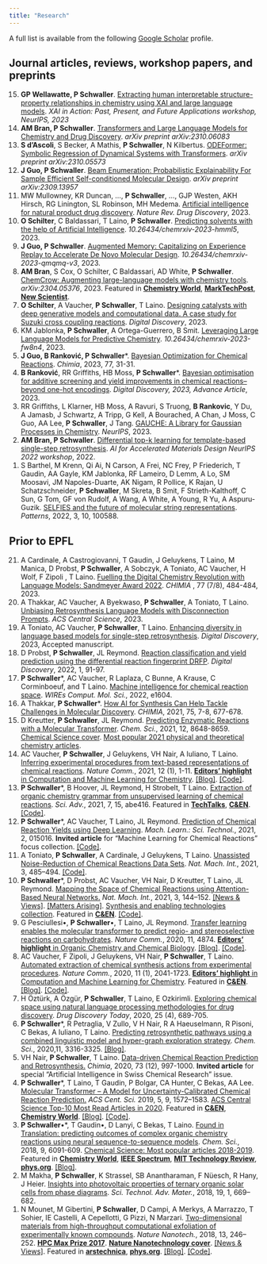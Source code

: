 ```yaml
---
title: "Research"
---
```

<script type='text/javascript' src='https://d1bxh8uas1mnw7.cloudfront.net/assets/embed.js'></script>

A full list is available from the following <a href="https://scholar.google.com/citations?user=Tz0I4ywAAAAJ&hl=en&oi=ao">Google Scholar</a> profile.

## Journal articles, reviews, workshop papers, and preprints
<ol reversed>
<li><div><strong>GP Wellawatte, P Schwaller</strong>. <a rel="noreferrer noopener" href="
https://doi.org/10.48550/arXiv.2311.04047" data-type="URL" data-id="
https://doi.org/10.48550/arXiv.2311.04047" target="_blank">Extracting human interpretable structure-property relationships in chemistry using XAI and large language models</a>. <em>XAI in Action: Past, Present, and Future Applications workshop, NeurIPS, 2023</em></div></li>
<li><div><strong>AM Bran, P Schwaller</strong>. <a rel="noreferrer noopener" href="https://arxiv.org/abs/2310.06083" data-type="URL" data-id="https://arxiv.org/abs/2310.06083" target="_blank">Transformers and Large Language Models for Chemistry and Drug Discovery</a>. <em>arXiv preprint arXiv:2310.06083</em></div></li>
<li><div><strong>S d'Ascoli</strong>, S Becker, A Mathis, <strong>P Schwaller</strong>, N Kilbertus. <a rel="noreferrer noopener" href="https://arxiv.org/abs/2310.05573" data-type="URL" data-id="https://arxiv.org/abs/2310.05573" target="_blank">ODEFormer: Symbolic Regression of Dynamical Systems with Transformers</a>. <em>arXiv preprint arXiv:2310.05573</em></div></li>
<li><div><strong>J Guo, P Schwaller</strong>. <a rel="noreferrer noopener" href="https://arxiv.org/abs/2309.13957" data-type="URL" data-id="https://arxiv.org/abs/2309.13957" target="_blank">Beam Enumeration: Probabilistic Explainability For Sample Efficient Self-conditioned Molecular Design</a>. <em>arXiv preprint arXiv:2309.13957</em></div></li>
<li><div>MW Mullowney, KR Duncan, ..., <strong>P Schwaller</strong>,  ..., GJP Westen, AKH Hirsch, RG Linington, SL Robinson, MH Medema. <a rel="noreferrer noopener" href="https://rdcu.be/dlQQw" data-type="URL" data-id="https://rdcu.be/dlQQw" target="_blank">Artificial intelligence for natural product drug discovery</a>. <em>Nature Rev. Drug Discovery</em>, 2023.<div data-badge-type="2" data-doi="10.1038/s41573-023-00774-7" data-condensed="true" data-hide-no-mentions="true" data-hide-less-than="10" class="altmetric-embed"></div></li>
<li><div><strong>O Schilter</strong>, C Baldassari, T Laino, <strong>P Schwaller</strong>. <a rel="noreferrer noopener" href="https://doi.org/10.26434/chemrxiv-2023-hmml5" data-type="URL" data-id="https://doi.org/10.26434/chemrxiv-2023-hmml5" target="_blank">Predicting solvents with the help of Artificial Intelligence</a>. <em>10.26434/chemrxiv-2023-hmml5</em>, 2023.<div data-badge-type="2" data-doi="10.26434/chemrxiv-2023-hmml5" data-condensed="true" data-hide-no-mentions="true" data-hide-less-than="10" class="altmetric-embed"></div></li>
<li><strong>J Guo, P Schwaller</strong>. <a rel="noreferrer noopener" href="https://doi.org/10.26434/chemrxiv-2023-qmqmq-v3" data-type="URL" data-id="https://doi.org/10.26434/chemrxiv-2023-qmqmq-v3" target="_blank">Augmented Memory: Capitalizing on Experience Replay to Accelerate De Novo Molecular Design</a>. <em>10.26434/chemrxiv-2023-qmqmq-v3</em>, 2023.<div data-badge-type="2" data-doi="10.26434/chemrxiv-2023-qmqmq-v3" data-condensed="true" data-hide-no-mentions="true" data-hide-less-than="10" class="altmetric-embed"></div></li>
<li><strong>AM Bran</strong>, S Cox, O Schilter, C Baldassari, AD White, <strong>P Schwaller</strong>. <a rel="noreferrer noopener" href="https://arxiv.org/abs/2304.05376" data-type="URL" data-id="https://arxiv.org/abs/2304.05376" target="_blank">ChemCrow: Augmenting large-language models with chemistry tools</a>. <em>arXiv:2304.05376</em>, 2023. Featured in <a rel="noreferrer noopener" href="https://www.chemistryworld.com/news/future-house-wants-to-build-an-ai-biologist-theyre-looking-to-a-chemistry-llm-for-inspiration/4018506.article" data-type="URL" data-id="https://www.chemistryworld.com/news/future-house-wants-to-build-an-ai-biologist-theyre-looking-to-a-chemistry-llm-for-inspiration/4018506.article" target="_blank"><strong>Chemistry World</strong></a>,
<a rel="noreferrer noopener" href="https://www.marktechpost.com/2023/07/11/researchers-introduce-chemcrow-for-augmenting-large-language-models-with-chemistry-tools/" data-type="URL" data-id="https://www.marktechpost.com/2023/07/11/researchers-introduce-chemcrow-for-augmenting-large-language-models-with-chemistry-tools/" target="_blank"><strong>MarkTechPost</strong></a>,
<a rel="noreferrer noopener" href="https://www.newscientist.com/article/2370923-chemists-are-teaching-gpt-4-to-do-chemistry-and-control-lab-robots/" data-type="URL" data-id="https://www.newscientist.com/article/2370923-chemists-are-teaching-gpt-4-to-do-chemistry-and-control-lab-robots/" target="_blank"><strong>New Scientist</strong></a>.</li>
<li><strong>O Schilter</strong>,  A Vaucher, <strong>P Schwaller</strong>, T Laino. <a rel="noreferrer noopener" href="https://doi.org/10.1039/D2DD00125J" data-type="URL" data-id="https://doi.org/10.1039/D2DD00125J" target="_blank">Designing catalysts with deep generative models and computational data. A case study for Suzuki cross coupling reactions</a>. <em>Digital Discovery</em>, 2023.<div data-badge-type="2" data-doi="10.1039/D2DD00125J" data-condensed="true" data-hide-no-mentions="true" data-hide-less-than="10" class="altmetric-embed"></div></li>
<li>KM Jablonka, <strong>P Schwaller</strong>, A Ortega-Guerrero, B Smit. <a rel="noreferrer noopener" href="http://dx.doi.org/10.26434/chemrxiv-2023-fw8n4" data-type="URL" data-id="http://dx.doi.org/10.26434/chemrxiv-2023-fw8n4" target="_blank">Leveraging Large Language Models for Predictive Chemistry</a>. <em>10.26434/chemrxiv-2023-fw8n4</em>, 2023.<div data-badge-type="2" data-doi="10.26434/chemrxiv-2023-fw8n4" data-condensed="true" data-hide-no-mentions="true" data-hide-less-than="10" class="altmetric-embed"></div></li>
<li><strong>J Guo, B Ranković, P Schwaller</strong>*. <a rel="noreferrer noopener" href="http://dx.doi.org/10.2533/chimia.2023.31" data-type="URL" data-id="http://dx.doi.org/10.2533/chimia.2023.31" target="_blank">Bayesian Optimization for Chemical Reactions</a>. <em>Chimia</em>, 2023, 77, 31-31.</li>
<li><strong>B Ranković</strong>, RR Griffiths, HB Moss, <strong>P Schwaller</strong>*. <a rel="noreferrer noopener" href="https://doi.org/10.1039/D3DD00096F" data-type="URL" data-id="https://doi.org/10.1039/D3DD00096F" target="_blank">Bayesian optimisation for additive screening and yield improvements in chemical reactions–beyond one-hot encodings</a>. <em>	Digital Discovery, 2023, Advance Article</em>, 2023.<div data-badge-type="2" data-doi="10.1039/D3DD00096F" data-condensed="true" data-hide-no-mentions="true" data-hide-less-than="10" class="altmetric-embed"></div></li>
<li>RR Griffiths, L Klarner, HB Moss, A Ravuri, S Truong, <strong>B Rankovic</strong>, Y Du, A Jamasb, J Schwartz, A Tripp, G Kell, A Bourached, A Chan, J Moss, C Guo, AA Lee, <strong>P Schwaller</strong>, J Tang. <a rel="noreferrer noopener" href="http://dx.doi.org/arXiv:2212.04450" data-type="URL" data-id="http://dx.doi.org/arXiv:2212.04450" target="_blank">GAUCHE: A Library for Gaussian Processes in Chemistry</a>. <em>NeurIPS</em>, 2023.</li>
<li> <strong>AM Bran, P Schwaller</strong>. <a rel="noreferrer noopener" href="https://openreview.net/forum?id=8YEB51L_vwV" data-type="URL"  target="_blank">Differential top-k learning for template-based single-step retrosynthesis</a>. <em>AI for Accelerated Materials Design NeurIPS 2022 workshop</em>, 2022.
<li>S Barthel, M Krenn, Qi Ai, N Carson, A Frei, NC Frey, P Friederich, T Gaudin, AA Gayle, KM Jablonka, RF Lameiro, D Lemm, A Lo, SM Moosavi, JM Napoles-Duarte, AK Nigam, R Pollice, K Rajan, U Schatzschneider, <strong>P Schwaller</strong>, M Skreta, B Smit, F Strieth-Kalthoff, C Sun, G Tom, GF von Rudolf, A Wang, A White, A Young, R Yu, A Aspuru-Guzik. <a rel="noreferrer noopener" href="http://dx.doi.org/10.1016/j.patter.2022.100588" data-type="URL" data-id="http://dx.doi.org/10.1016/j.patter.2022.100588" target="_blank">SELFIES and the future of molecular string representations</a>. <em>Patterns</em>, 2022, 3, 10, 100588.<div data-badge-type="2" data-doi="10.1016/j.patter.2022.100588" data-condensed="true" data-hide-no-mentions="true" data-hide-less-than="10" class="altmetric-embed"></div></li>
</ol>

## Prior to EPFL

<ol reversed>
<li> A Cardinale, A Castrogiovanni, T Gaudin, J Geluykens, T Laino, M Manica, D Probst, <strong>P Schwaller</strong>, A Sobczyk, A Toniato, AC Vaucher, H Wolf, F Zipoli , T Laino. <a rel="noreferrer noopener" href="https://doi.org/10.2533/chimia.2023.484" data-type="URL" data-id="https://doi.org/10.2533/chimia.2023.484" target="_blank">Fuelling the Digital Chemistry Revolution with Language Models: Sandmeyer Award 2022</a>. <em>CHIMIA  </em>, 77 (7/8), 484-484, 2023.</li>
<li>A Thakkar, AC Vaucher, A Byekwaso, <strong>P Schwaller</strong>, A Toniato, T Laino. <a rel="noreferrer noopener" href="http://dx.doi.org/10.1021/acscentsci.3c00372" data-type="URL" data-id="http://dx.doi.org/10.1021/acscentsci.3c00372" target="_blank">Unbiasing Retrosynthesis Language Models with Disconnection Prompts</a>. <em>ACS Central Science</em>, 2023.</li>
<li>A Toniato, AC Vaucher, <strong>P Schwaller</strong>, T Laino. <a rel="noreferrer noopener" href="http://dx.doi.org/10.1039/d2dd00110a" data-type="URL" data-id="http://dx.doi.org/10.1039/d2dd00110a" target="_blank">Enhancing diversity in language based models for single-step retrosynthesis</a>. <em>Digital Discovery</em>, 2023, Accepted manuscript.</li>
<li>D Probst, <strong>P Schwaller</strong>, JL Reymond. <a rel="noreferrer noopener" href="http://dx.doi.org/10.1039/d1dd00006c" data-type="URL" data-id="http://dx.doi.org/10.1039/d1dd00006c" target="_blank">Reaction classification and yield prediction using the differential reaction fingerprint DRFP</a>. <em>Digital Discovery</em>, 2022, 1, 91-97.<div data-badge-type="2" data-doi="10.1039/D1DD00006C" data-condensed="true" data-hide-no-mentions="true" data-hide-less-than="10" class="altmetric-embed"></div></li>
<li><strong>P Schwaller</strong>*, AC Vaucher, R Laplaza, C Bunne, A Krause, C Corminboeuf, and T Laino. <a rel="noreferrer noopener" href="http://dx.doi.org/10.1002/wcms.1604" data-type="URL" data-id="http://dx.doi.org/10.1002/wcms.1604" target="_blank">Machine intelligence for chemical reaction space</a>. <em>WIREs Comput. Mol. Sci.</em>, 2022, e1604.<div data-badge-type="2" data-doi="10.1002/wcms.1604" data-condensed="true" data-hide-no-mentions="true" data-hide-less-than="10" class="altmetric-embed"></div></li>
<li>A Thakkar, <strong>P Schwaller</strong>*. <a rel="noreferrer noopener" href="http://dx.doi.org/10.2533/chimia.2021.677" data-type="URL" data-id="http://dx.doi.org/10.2533/chimia.2021.677" target="_blank">How AI for Synthesis Can Help Tackle Challenges in Molecular Discovery</a>. <em>CHIMIA</em>, 2021, 75, 7-8, 677-678.</li>
<li>D Kreutter, <strong>P Schwaller</strong>, JL Reymond. <a rel="noreferrer noopener" href="http://dx.doi.org/10.1039/d1sc02362d" data-type="URL" data-id="http://dx.doi.org/10.1039/d1sc02362d" target="_blank">Predicting Enzymatic Reactions with a Molecular Transformer</a>. <em>Chem. Sci.</em>, 2021, 12, 8648-8659. <a rel="noreferrer noopener" href="https://pubs.rsc.org/en/content/articlepdf/2021/sc/d1sc90137k" data-type="URL" data-id="https://pubs.rsc.org/en/content/articlepdf/2021/sc/d1sc90137k" target="_blank">Chemical Science cover</a>. <a rel="noreferrer noopener" href="https://pubs.rsc.org/en/journals/articlecollectionlanding?sercode=sc&themeid=37bb1c56-65cf-4755-9be7-0308de537b6d" data-type="URL" data-id="https://pubs.rsc.org/en/journals/articlecollectionlanding?sercode=sc&themeid=37bb1c56-65cf-4755-9be7-0308de537b6d" target="_blank">Most popular 2021 physical and theoretical chemistry articles</a>.<div data-badge-type="2" data-doi="10.1039/D1SC02362D" data-condensed="true" data-hide-no-mentions="true" data-hide-less-than="10" class="altmetric-embed"></div></li>
<li>AC Vaucher, <strong>P Schwaller</strong>, J Geluykens, VH Nair, A Iuliano, T Laino. <a rel="noreferrer noopener" href="http://dx.doi.org/10.1038/s41467-021-22951-1" data-type="URL" data-id="http://dx.doi.org/10.1038/s41467-021-22951-1" target="_blank">Inferring experimental procedures from text-based representations of chemical reactions</a>. <em>Nature Comm.</em>, 2021, 12 (1), 1-11. <a rel="noreferrer noopener" href="https://www.nature.com/collections/gcijejjahe" data-type="URL" data-id="https://www.nature.com/collections/gcijejjahe" target="_blank"><strong>Editors' highlight</strong> in Computation and Machine Learning for Chemistry</a>. <a rel="noreferrer noopener" href="https://chemistrycommunity.nature.com/posts/predicting-experimental-steps-for-arbitrary-chemical-equations" data-type="URL" data-id="https://chemistrycommunity.nature.com/posts/predicting-experimental-steps-for-arbitrary-chemical-equations" target="_blank">[Blog]</a>. <a rel="noreferrer noopener" href="https://github.com/rxn4chemistry/smiles2actions" data-type="URL" data-id="https://github.com/rxn4chemistry/smiles2actions" target="_blank">[Code]</a>.<div data-badge-type="2" data-doi="10.1038/s41467-021-22951-1" data-condensed="true" data-hide-no-mentions="true" data-hide-less-than="10" class="altmetric-embed"></div></li>
<li><strong>P Schwaller</strong>*, B Hoover, JL Reymond, H Strobelt, T Laino. <a rel="noreferrer noopener" href="http://dx.doi.org/10.1126/sciadv.abe4166" data-type="URL" data-id="http://dx.doi.org/10.1126/sciadv.abe4166" target="_blank">Extraction of organic chemistry grammar from unsupervised learning of chemical reactions</a>. <em>Sci. Adv.</em>, 2021, 7, 15, abe416. Featured in  <a rel="noreferrer noopener" href="https://bdtechtalks.com/2020/08/31/ibm-roborxn-ai-robotics-chemical-research/" data-type="URL" data-id="https://bdtechtalks.com/2020/08/31/ibm-roborxn-ai-robotics-chemical-research/" target="_blank"><strong>TechTalks</strong></a>, <a rel="noreferrer noopener" href="https://cen.acs.org/acs-news/acs-meeting-news/Machine-learning-maps-atoms/99/web/2021/04" data-type="URL" data-id="https://cen.acs.org/acs-news/acs-meeting-news/Machine-learning-maps-atoms/99/web/2021/04" target="_blank"><strong>C&EN</strong></a>. <a rel="noreferrer noopener" href="https://github.com/rxn4chemistry/rxnmapper" data-type="URL" data-id="https://github.com/rxn4chemistry/rxnmapper" target="_blank">[Code]</a>.<div data-badge-type="2" data-doi="10.1126/sciadv.abe4166" data-condensed="true" data-hide-no-mentions="true" data-hide-less-than="10" class="altmetric-embed"></div></li>
<li><strong>P Schwaller</strong>*, AC Vaucher, T Laino, JL Reymond. <a rel="noreferrer noopener" href="http://dx.doi.org/10.1088/2632-2153/abc81d" data-type="URL" data-id="http://dx.doi.org/10.1088/2632-2153/abc81d" target="_blank">Prediction of Chemical Reaction Yields using Deep Learning</a>. <em>Mach. Learn.: Sci. Technol.</em>, 2021, 2, 015016. <strong>Invited article</strong> for "Machine Learning for Chemical Reactions" focus collection. <a rel="noreferrer noopener" href="https://rxn4chemistry.github.io/rxn_yields/" data-type="URL" data-id="https://rxn4chemistry.github.io/rxn_yields/" target="_blank">[Code]</a>.<div data-badge-type="2" data-doi="10.1088/2632-2153/abc81d" data-condensed="true" data-hide-no-mentions="true" data-hide-less-than="10" class="altmetric-embed"></div></li>
<li>A Toniato, <strong>P Schwaller</strong>, A Cardinale, J Geluykens, T Laino. <a rel="noreferrer noopener" href="http://dx.doi.org/10.1038/s42256-021-00319-w" data-type="URL" data-id="http://dx.doi.org/10.1038/s42256-021-00319-w" target="_blank">Unassisted Noise-Reduction of Chemical Reactions Data Sets</a>. <em>Nat. Mach. Int.</em>, 2021, 3, 485–494. <a rel="noreferrer noopener" href="https://github.com/rxn4chemistry/OpenNMT-py/tree/noise_reduction" data-type="URL" data-id="https://github.com/rxn4chemistry/OpenNMT-py/tree/noise_reduction" target="_blank">[Code]</a>.<div data-badge-type="2" data-doi="10.1038/s42256-021-00319-w" data-condensed="true" data-hide-no-mentions="true" data-hide-less-than="10" class="altmetric-embed"></div></li>
<li><strong>P Schwaller</strong>*, D Probst, AC Vaucher, VH Nair, D Kreutter, T Laino, JL Reymond. <a rel="noreferrer noopener" href="http://dx.doi.org/10.1038/s42256-020-00284-w" data-type="URL" data-id="http://dx.doi.org/10.1038/s42256-020-00284-w" target="_blank">Mapping the Space of Chemical Reactions using Attention-Based Neural Networks.</a> <em>Nat. Mach. Int.</em>, 2021, 3, 144–152. <a rel="noreferrer noopener" href="https://www.nature.com/articles/s42256-021-00299-x" data-type="URL" data-id="https://www.nature.com/articles/s42256-021-00299-x" target="_blank">[News & Views]</a>. <a rel="noreferrer noopener" href="https://www.nature.com/articles/s42256-021-00367-2" data-type="URL" data-id="https://www.nature.com/articles/s42256-021-00367-2" target="_blank">[Matters Arising]</a>. <a rel="noreferrer noopener" href="https://www.nature.com/collections/ijabjccjec" data-type="URL" data-id="https://www.nature.com/collections/ijabjccjec" target="_blank">Synthesis and enabling technologies collection</a>. Featured in  <a rel="noreferrer noopener" href="https://cen.acs.org/physical-chemistry/computational-chemistry/Mapping-reaction-space-machine-learning/99/i5" data-type="URL" data-id="https://cen.acs.org/physical-chemistry/computational-chemistry/Mapping-reaction-space-machine-learning/99/i5" target="_blank"><strong>C&EN</strong></a>. <a rel="noreferrer noopener" href="https://rxn4chemistry.github.io/rxnfp/" data-type="URL" data-id="https://rxn4chemistry.github.io/rxnfp/" target="_blank">[Code]</a>.<div data-badge-type="2" data-doi="10.1038/s42256-020-00284-w" data-condensed="true" data-hide-no-mentions="true" data-hide-less-than="10" class="altmetric-embed"></div></li>
<li>G Pesciullesi•, <strong>P Schwaller</strong>•, T Laino, JL Reymond. <a rel="noreferrer noopener" href="http://dx.doi.org/10.1038/s41467-020-18671-7" data-type="URL" data-id="http://dx.doi.org/10.1038/s41467-020-18671-7" target="_blank">Transfer learning enables the molecular transformer to predict regio- and stereoselective reactions on carbohydrates</a>. <em>Nature Comm.</em>, 2020, 11, 4874. <a rel="noreferrer noopener" href="https://www.nature.com/collections/wdzvyhgxft" data-type="URL" data-id="https://www.nature.com/collections/wdzvyhgxft" target="_blank"><strong>Editors' highlight</strong> in Organic Chemistry and Chemical Biology</a>. <a rel="noreferrer noopener" href="https://chemistrycommunity.nature.com/posts/transfer-learning-enables-the-molecular-transformer-to-predict-regio-and-stereoselective-reactions-on-carbohydrates" data-type="URL" data-id="https://chemistrycommunity.nature.com/posts/transfer-learning-enables-the-molecular-transformer-to-predict-regio-and-stereoselective-reactions-on-carbohydrates" target="_blank">[Blog]</a>. <a rel="noreferrer noopener" href="https://github.com/rxn4chemistry/OpenNMT-py/tree/carbohydrate_transformer" data-type="URL" data-id="https://github.com/rxn4chemistry/OpenNMT-py/tree/carbohydrate_transformer" target="_blank">[Code]</a>.<div data-badge-type="2" data-doi="10.1038/s41467-020-18671-7" data-condensed="true" data-hide-no-mentions="true" data-hide-less-than="10" class="altmetric-embed"></div></li>
<li>AC Vaucher, F Zipoli, J Geluykens, VH Nair, <strong>P Schwaller</strong>, T Laino. <a rel="noreferrer noopener" href="http://dx.doi.org/10.1038/s41467-020-17266-6" data-type="URL" data-id="http://dx.doi.org/10.1038/s41467-020-17266-6" target="_blank">Automated extraction of chemical synthesis actions from experimental procedures</a>. <em>Nature Comm.</em>, 2020, 11 (1), 2041-1723. <a rel="noreferrer noopener" href="https://www.nature.com/collections/gcijejjahe" data-type="URL" data-id="https://www.nature.com/collections/gcijejjahe" target="_blank"><strong>Editors' highlight</strong> in Computation and Machine Learning for Chemistry</a>. Featured in  <a rel="noreferrer noopener" href="https://cen.acs.org/business/informatics/IBM-debuts-chemical-synthesis-robot/98/i34" data-type="URL" data-id="https://cen.acs.org/business/informatics/IBM-debuts-chemical-synthesis-robot/98/i34" target="_blank"><strong>C&EN</strong></a>. <a rel="noreferrer noopener" href="https://chemistrycommunity.nature.com/posts/automated-extraction-of-chemical-synthesis-actions-from-experimental-procedures" data-type="URL" data-id="https://chemistrycommunity.nature.com/posts/automated-extraction-of-chemical-synthesis-actions-from-experimental-procedures" target="_blank">[Blog]</a>. <a rel="noreferrer noopener" href="https://github.com/rxn4chemistry/paragraph2actions" data-type="URL" data-id="https://github.com/rxn4chemistry/paragraph2actions" target="_blank">[Code]</a>.<div data-badge-type="2" data-doi="10.1038/s41467-020-17266-6" data-condensed="true" data-hide-no-mentions="true" data-hide-less-than="10" class="altmetric-embed"></div></li>
<li>H Öztürk, A Özgür, <strong>P Schwaller</strong>, T Laino, E Ozkirimli. <a rel="noreferrer noopener" href="http://dx.doi.org/10.1016/j.drudis.2020.01.020" data-type="URL" data-id="http://dx.doi.org/10.1016/j.drudis.2020.01.020" target="_blank">Exploring chemical space using natural language processing methodologies for drug discovery</a>. <em>Drug Discovery Today</em>, 2020, 25 (4), 689-705.<div data-badge-type="2" data-doi="10.1016/j.drudis.2020.01.020" data-condensed="true" data-hide-no-mentions="true" data-hide-less-than="10" class="altmetric-embed"></div></li>
<li><strong>P Schwaller</strong>*, R Petraglia, V Zullo, V H Nair, R A Haeuselmann, R Pisoni, C Bekas, A Iuliano, T Laino. <a rel="noreferrer noopener" href="http://dx.doi.org/10.1039/c9sc05704h" data-type="URL" data-id="http://dx.doi.org/10.1039/c9sc05704h" target="_blank">Predicting retrosynthetic pathways using a combined linguistic model and hyper-graph exploration strategy</a>. <em>Chem. Sci.</em>, 2020,11, 3316-3325. <a rel="noreferrer noopener" href="https://www.ibm.com/blogs/research/2019/10/ibm-brings-ai-retrosynthetic-analysis-to-the-cloud/" data-type="URL" data-id="https://www.ibm.com/blogs/research/2019/10/ibm-brings-ai-retrosynthetic-analysis-to-the-cloud/" target="_blank">[Blog]</a>.<div data-badge-type="2" data-doi="10.1039/c9sc05704h" data-condensed="true" data-hide-no-mentions="true" data-hide-less-than="10" class="altmetric-embed"></div></li>
<li>VH Nair, <strong>P Schwaller</strong>, T Laino. <a rel="noreferrer noopener" href="http://dx.doi.org/10.2533/chimia.2019.997" data-type="URL" data-id="http://dx.doi.org/10.2533/chimia.2019.997" target="_blank">Data-driven Chemical Reaction Prediction and Retrosynthesis.</a> <em>Chimia</em>, 2020, 73 (12), 997-1000. <strong>Invited article</strong> for special "Artificial Intelligence in Swiss Chemical Research" issue.</li>
<li><strong>P Schwaller</strong>*, T Laino, T Gaudin, P Bolgar, CA Hunter, C Bekas, AA Lee. <a rel="noreferrer noopener" href="http://dx.doi.org/10.1021/acscentsci.9b00576" data-type="URL" data-id="http://dx.doi.org/10.1021/acscentsci.9b00576" target="_blank">Molecular Transformer – A Model for Uncertainty-Calibrated Chemical Reaction Prediction.</a> <em>ACS Cent. Sci.</em> 2019, 5, 9, 1572–1583. <a rel="noreferrer noopener" href="https://pubs.acs.org/action/showMostReadArticles?topArticlesType=recent&journalCode=acscii" data-type="URL" data-id="https://pubs.acs.org/action/showMostReadArticles?topArticlesType=recent&journalCode=acscii" target="_blank">ACS Central Science Top-10 Most Read Articles in 2020</a>. Featured in  <a rel="noreferrer noopener" href="https://cen.acs.org/physical-chemistry/computational-chemistry/Teaching-computers-read-speak-chemistry/99/i5" data-type="URL" data-id="https://cen.acs.org/physical-chemistry/computational-chemistry/Teaching-computers-read-speak-chemistry/99/i5" target="_blank"><strong>C&EN</strong></a>, <a rel="noreferrer noopener" href="https://www.chemistryworld.com/news/language-based-softwares-accurate-predictions-translate-to-benefits-for-chemists/4010437.article" data-type="URL" data-id="https://www.chemistryworld.com/news/language-based-softwares-accurate-predictions-translate-to-benefits-for-chemists/4010437.article" target="_blank"><strong>Chemistry World</strong></a>. <a rel="noreferrer noopener" href="https://www.cam.ac.uk/research/news/ai-learns-the-language-of-chemistry-to-predict-how-to-make-medicines" data-type="URL" data-id="https://www.cam.ac.uk/research/news/ai-learns-the-language-of-chemistry-to-predict-how-to-make-medicines" target="_blank">[Blog]</a>. <a rel="noreferrer noopener" href="https://github.com/pschwllr/MolecularTransformer" data-type="URL" data-id="https://github.com/pschwllr/MolecularTransformer" target="_blank">[Code]</a>.<div data-badge-type="2" data-doi="10.1021/acscentsci.9b00576" data-condensed="true" data-hide-no-mentions="true" data-hide-less-than="10" class="altmetric-embed"></div></li>
<li><strong>P Schwaller</strong>•*, T Gaudin•, D Lanyi, C Bekas, T Laino. <a rel="noreferrer noopener" href="http://dx.doi.org/10.1039/c8sc02339e" data-type="URL" data-id="http://dx.doi.org/10.1039/c8sc02339e" target="_blank">Found in Translation: predicting outcomes of complex organic chemistry reactions using neural sequence-to-sequence models</a>. <em>Chem. Sci.</em>, 2018, 9, 6091-609. <a rel="noreferrer noopener" href="https://pubs.rsc.org/en/journals/articlecollectionlanding?sercode=sc&themeid=02ec2dec-e7e7-4d78-8411-7afb634a771a" data-type="URL" data-id="https://pubs.rsc.org/en/journals/articlecollectionlanding?sercode=sc&themeid=02ec2dec-e7e7-4d78-8411-7afb634a771a" target="_blank">Chemical Science: Most popular articles 2018-2019</a>. Featured in  <a rel="noreferrer noopener" href="https://www.chemistryworld.com/news/ai-translates-chemistry-to-predict-reaction-outcomes/3008397.article" data-type="URL" data-id="https://www.chemistryworld.com/news/ai-translates-chemistry-to-predict-reaction-outcomes/3008397.article" target="_blank"><strong>Chemistry World</strong></a>, <a rel="noreferrer noopener" href="https://spectrum.ieee.org/tech-talk/artificial-intelligence/machine-learning/artificial-intelligence-learns-chemical-reactions" data-type="URL" data-id="https://spectrum.ieee.org/tech-talk/artificial-intelligence/machine-learning/artificial-intelligence-learns-chemical-reactions" target="_blank"><strong>IEEE Spectrum</strong></a>, <a rel="noreferrer noopener" href="https://www.technologyreview.com/2017/12/04/105020/a-translation-algorithm-can-predict-the-language-of-a-chemical-reaction/" data-type="URL" data-id="https://www.technologyreview.com/2017/12/04/105020/a-translation-algorithm-can-predict-the-language-of-a-chemical-reaction/" target="_blank"><strong>MIT Technology Review</strong></a>, <a rel="noreferrer noopener" href="https://phys.org/news/2017-12-artificial-intelligence-chemical-reactions.html" data-type="URL" data-id="https://phys.org/news/2017-12-artificial-intelligence-chemical-reactions.html" target="_blank"><strong>phys.org</strong></a>. <a rel="noreferrer noopener" href="https://www.ibm.com/blogs/research/2018/08/neural-networks-organic-chemistry/" data-type="URL" data-id="https://www.ibm.com/blogs/research/2018/08/neural-networks-organic-chemistry/" target="_blank">[Blog]</a>.<div data-badge-type="2" data-doi="10.1039/C8SC02339E" data-condensed="true" data-hide-no-mentions="true" data-hide-less-than="10" class="altmetric-embed"></div></li>
<li>M Makha, <strong>P Schwaller</strong>, K Strassel, SB Anantharaman, F Nüesch, R Hany, J Heier. <a rel="noreferrer noopener" href="http://dx.doi.org/10.1080/14686996.2018.1509275" data-type="URL" data-id="http://dx.doi.org/10.1080/14686996.2018.1509275" target="_blank">Insights into photovoltaic properties of ternary organic solar cells from phase diagrams</a>. <em>Sci. Technol. Adv. Mater.</em>, 2018, 19, 1, 669–682.</li>
<li>N Mounet, M Gibertini, <strong>P Schwaller</strong>, D Campi, A Merkys, A Marrazzo, T Sohier, IE Castelli, A Cepellotti, G Pizzi, N Marzari. <a rel="noreferrer noopener" href="http://dx.doi.org/10.1038/s41565-017-0035-5" data-type="URL" data-id="http://dx.doi.org/10.1038/s41565-017-0035-5" target="_blank">Two-dimensional materials from high-throughput computational exfoliation of experimentally known compounds</a>. <em>Nature Nanotech.</em>, 2018, 13, 246–252. <a rel="noreferrer noopener" href="https://nccr-marvel.ch/news/awards/2018-01-hpc-max-prize-2017-awarded-to-nicolas-mounet-and-colleagues" data-type="URL" data-id="https://nccr-marvel.ch/news/awards/2018-01-hpc-max-prize-2017-awarded-to-nicolas-mounet-and-colleagues" target="_blank"><strong>HPC Max Prize 2017</strong></a>. <a rel="noreferrer noopener" href="https://www.nature.com/nnano/volumes/13/issues/3" data-type="URL" data-id="https://www.nature.com/nnano/volumes/13/issues/3" target="_blank"><strong>Nature Nanotechnology cover</strong></a>. <a rel="noreferrer noopener" href="https://www.nature.com/articles/s41565-017-0060-4" data-type="URL" data-id="https://www.nature.com/articles/s41565-017-0060-4" target="_blank">[News & Views]</a>. Featured in  <a rel="noreferrer noopener" href="https://arstechnica.com/science/2018/02/there-are-probably-hundreds-of-graphene-like-chemicals-weve-not-studied-yet/" data-type="URL" data-id="https://arstechnica.com/science/2018/02/there-are-probably-hundreds-of-graphene-like-chemicals-weve-not-studied-yet/" target="_blank"><strong>arstechnica</strong></a>, <a rel="noreferrer noopener" href="https://phys.org/news/2018-03-treasure-trove-nanotechnology-experts.html" data-type="URL" data-id="https://phys.org/news/2018-03-treasure-trove-nanotechnology-experts.html" target="_blank"><strong>phys.org</strong></a>. <a rel="noreferrer noopener" href="https://www.nature.com/articles/s41565-017-0060-4" data-type="URL" data-id="https://www.nature.com/articles/s41565-017-0060-4" target="_blank">[Blog]</a>. <a rel="noreferrer noopener" href="https://archive.materialscloud.org/record/2020.158" data-type="URL" data-id="https://archive.materialscloud.org/record/2020.158" target="_blank">[Code]</a>.<div data-badge-type="2" data-doi="10.1038/s41565-017-0035-5" data-condensed="true" data-hide-no-mentions="true" data-hide-less-than="10" class="altmetric-embed"></div></li>
</ol>
